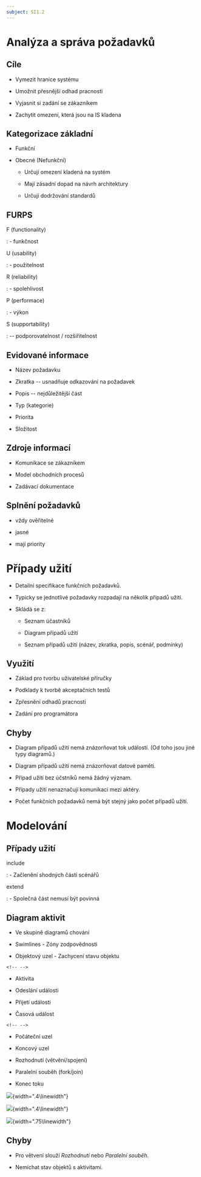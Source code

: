 ```yaml
---
subject: SI1.2
---
```


# Analýza a správa požadavků

## Cíle

-   Vymezit hranice systému

-   Umožnit přesnější odhad pracnosti

-   Vyjasnit si zadání se zákazníkem

-   Zachytit omezení, která jsou na IS kladena

## Kategorizace základní

-   Funkční

-   Obecné (Nefunkční)

    -   Určují omezení kladená na systém

    -   Mají zásadní dopad na návrh architektury

    -   Určují dodržování standardů

## FURPS

F (functionality)

:   \- funkčnost

U (usability)

:   \- použitelnost

R (reliability)

:   \- spolehlivost

P (performace)

:   \- výkon

S (supportability)

:   -- podporovatelnost / rozšiřitelnost

## Evidované informace

-   Název požadavku

-   Zkratka -- usnadňuje odkazování na požadavek

-   Popis -- nejdůležitější část

-   Typ (kategorie)

-   Priorita

-   Složitost

## Zdroje informací

-   Komunikace se zákazníkem

-   Model obchodních procesů

-   Zadávací dokumentace

## Splnění požadavků

-   vždy ověřitelné

-   jasné

-   mají priority

# Případy užití

-   Detailní specifikace funkčních požadavků.

-   Typicky se jednotlivé požadavky rozpadají na několik případů užití.

-   Skládá se z:

    -   Seznam účastníků

    -   Diagram případů užití

    -   Seznam případů užití (název, zkratka, popis, scénář, podmínky)

## Využití

-   Základ pro tvorbu uživatelské příručky

-   Podklady k tvorbě akceptačních testů

-   Zpřesnění odhadů pracnosti

-   Zadání pro programátora

## Chyby

-   Diagram případů užití nemá znázorňovat tok událostí. (Od toho jsou
    jiné typy diagramů.)

-   Diagram případů užití nemá znázorňovat datové paměti.

-   Případ užití bez účstníků nemá žádný význam.

-   Případy užití nenaznačují komunikaci mezi aktéry.

-   Počet funkčních požadavků nemá být stejný jako počet případů užití.

# Modelování

## Případy užití

include

:   \- Začlenění shodných částí scénářů

extend

:   \- Společná část nemusí být povinná

## Diagram aktivit

-   Ve skupině diagramů chování

-   Swimlines - Zóny zodpovědnosti

-   Objektový uzel - Zachycení stavu objektu

```{=html}
<!-- -->
```
-   Aktivita

-   Odeslání události

-   Přijetí události

-   Časová událost

```{=html}
<!-- -->
```
-   Počáteční uzel

-   Koncový uzel

-   Rozhodnutí (větvění/spojení)

-   Paralelní souběh (fork/join)

-   Konec toku

![ ](./images/akcni-uzly.png){width=".4\\linewidth"}

![ ](./images/ridici-uzly.png){width=".4\\linewidth"}

![ ](./images/diagram-aktivit.png){width=".75\\linewidth"}

## Chyby

-   Pro větvení slouží *Rozhodnutí* nebo *Paralelní souběh*.

-   Nemíchat stav objektů s aktivitami.
